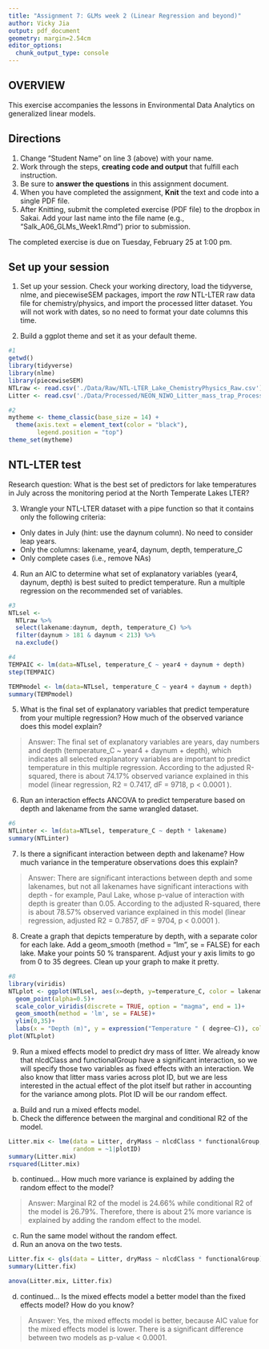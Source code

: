 ```yaml
---
title: "Assignment 7: GLMs week 2 (Linear Regression and beyond)"
author: Vicky Jia
output: pdf_document
geometry: margin=2.54cm
editor_options: 
  chunk_output_type: console
---
```


## OVERVIEW

This exercise accompanies the lessons in Environmental Data Analytics on generalized linear models. 

## Directions
1. Change "Student Name" on line 3 (above) with your name.
3. Work through the steps, **creating code and output** that fulfill each instruction.
4. Be sure to **answer the questions** in this assignment document.
6. When you have completed the assignment, **Knit** the text and code into a single PDF file.
8. After Knitting, submit the completed exercise (PDF file) to the dropbox in Sakai. Add your last name into the file name (e.g., "Salk_A06_GLMs_Week1.Rmd") prior to submission.

The completed exercise is due on Tuesday, February 25 at 1:00 pm.

## Set up your session 
1. Set up your session. Check your working directory, load the tidyverse, nlme, and piecewiseSEM packages, import the *raw* NTL-LTER raw data file for chemistry/physics, and import the processed litter dataset. You will not work with dates, so no need to format your date columns this time.

2. Build a ggplot theme and set it as your default theme.

```r
#1
getwd() 
library(tidyverse)
library(nlme)
library(piecewiseSEM)
NTLraw <- read.csv('./Data/Raw/NTL-LTER_Lake_ChemistryPhysics_Raw.csv')
Litter <- read.csv('./Data/Processed/NEON_NIWO_Litter_mass_trap_Processed.csv')

#2
mytheme <- theme_classic(base_size = 14) +
  theme(axis.text = element_text(color = "black"), 
        legend.position = "top")
theme_set(mytheme)

```


## NTL-LTER test
Research question: What is the best set of predictors for lake temperatures in July across the monitoring period at the North Temperate Lakes LTER? 

3. Wrangle your NTL-LTER dataset with a pipe function so that it contains only the following criteria: 

* Only dates in July (hint: use the daynum column). No need to consider leap years.
* Only the columns: lakename, year4, daynum, depth, temperature_C
* Only complete cases (i.e., remove NAs)

4. Run an AIC to determine what set of explanatory variables (year4, daynum, depth) is best suited to predict temperature. Run a multiple regression on the recommended set of variables. 

```r
#3
NTLsel <- 
  NTLraw %>%
  select(lakename:daynum, depth, temperature_C) %>%
  filter(daynum > 181 & daynum < 213) %>%
  na.exclude()

#4
TEMPAIC <- lm(data=NTLsel, temperature_C ~ year4 + daynum + depth)
step(TEMPAIC)

TEMPmodel <- lm(data=NTLsel, temperature_C ~ year4 + daynum + depth)
summary(TEMPmodel)
```

5. What is the final set of explanatory variables that predict temperature from your multiple regression? How much of the observed variance does this model explain?

> Answer: The final set of explanatory variables are years, day numbers and depth (temperature_C ~ year4 + daynum + depth), which indicates all selected explanatory variables are important to predict temperature in this multiple regression. According to the adjusted R-squared, there is about 74.17% observed variance explained in this model (linear regression, R2 = 0.7417, dF = 9718, p < 0.0001 ).

6. Run an interaction effects ANCOVA to predict temperature based on depth and lakename from the same wrangled dataset.

```r
#6
NTLinter <- lm(data=NTLsel, temperature_C ~ depth * lakename)
summary(NTLinter)
```

7. Is there a significant interaction between depth and lakename? How much variance in the temperature observations does this explain?

> Answer: There are significant interactions between depth and some lakenames, but not all lakenames have significant interactions with depth - for example, Paul Lake, whose p-value of interaction with depth is greater than 0.05. According to the adjusted R-squared, there is about 78.57% observed variance explained in this model (linear regression, adjusted R2 = 0.7857, dF = 9704, p < 0.0001 ).


8. Create a graph that depicts temperature by depth, with a separate color for each lake. Add a geom_smooth (method = "lm", se = FALSE) for each lake. Make your points 50 % transparent. Adjust your y axis limits to go from 0 to 35 degrees. Clean up your graph to make it pretty. 

```r
#8
library(viridis)
NTLplot <- ggplot(NTLsel, aes(x=depth, y=temperature_C, color = lakename))+
  geom_point(alpha=0.5)+
  scale_color_viridis(discrete = TRUE, option = "magma", end = 1)+
  geom_smooth(method = 'lm', se = FALSE)+
  ylim(0,35)+
  labs(x = "Depth (m)", y = expression("Temperature " ( degree~C)), color = "")
plot(NTLplot)  

```

9. Run a mixed effects model to predict dry mass of litter. We already know that nlcdClass and functionalGroup have a significant interaction, so we will specify those two variables as fixed effects with an interaction. We also know that litter mass varies across plot ID, but we are less interested in the actual effect of the plot itself but rather in accounting for the variance among plots. Plot ID will be our random effect.

a. Build and run a mixed effects model.
b. Check the difference between the marginal and conditional R2 of the model. 

```r
Litter.mix <- lme(data = Litter, dryMass ~ nlcdClass * functionalGroup,
                  random = ~1|plotID)
summary(Litter.mix)
rsquared(Litter.mix)
```

b. continued... How much more variance is explained by adding the random effect to the model? 

> Answer: Marginal R2 of the model is 24.66% while conditional R2 of the model is 26.79%. Therefore, there is about 2% more variance is explained by adding the random effect to the model.

c. Run the same model without the random effect.
d. Run an anova on the two tests. 
```r
Litter.fix <- gls(data = Litter, dryMass ~ nlcdClass * functionalGroup)
summary(Litter.fix)

anova(Litter.mix, Litter.fix)
```

d. continued... Is the mixed effects model a better model than the fixed effects model? How do you know?

> Answer: Yes, the mixed effects model is better, because AIC value for the mixed effects model is lower. There is a significant difference between two models as p-value < 0.0001.